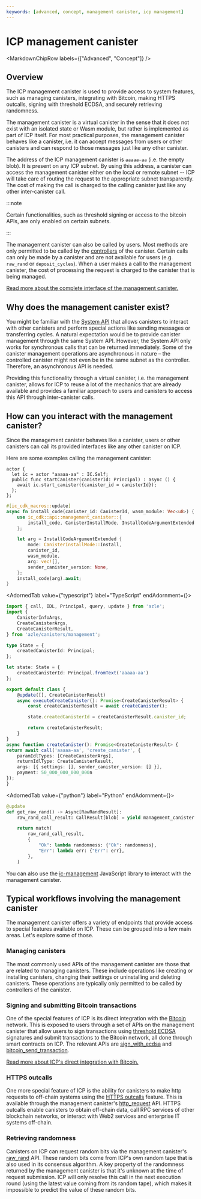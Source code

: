 ```yaml
---
keywords: [advanced, concept, management canister, icp management]
---
```



# ICP management canister

<MarkdownChipRow labels={["Advanced", "Concept"]} />

## Overview

The ICP management canister is used to provide access to system features, such as managing canisters, integrating with Bitcoin, making HTTPS outcalls, signing with threshold ECDSA, and securely retrieving randomness.


The management canister is a virtual canister in the sense that it does not exist with an isolated state or Wasm module, but rather is implemented as part of ICP itself. For most practical purposes, the management canister behaves like a canister, i.e. it can accept messages from users or other canisters and can respond to those messages just like any other canister.


The address of the ICP management canister is `aaaaa-aa` (i.e. the empty blob). It is present on any ICP subnet. By using this address, a canister can access the management canister either on the local or remote subnet -- ICP will take care of routing the request to the appropriate subnet transparently. The cost of making the call is charged to the calling canister just like any other inter-canister call.

:::note

Certain functionalities, such as threshold signing or access to the bitcoin APIs, are only enabled on certain subnets.

:::

The management canister can also be called by users. Most methods are only permitted to be called by the [controllers](/docs/current/developer-docs/smart-contracts/maintain/control) of the canister. Certain calls can only be made by a canister and are not available for users (e.g. `raw_rand` or `deposit_cycles`). When a user makes a call to the management canister, the cost of processing the request is charged to the canister that is being managed.


[Read more about the complete interface of the management canister.](/docs/current/references/ic-interface-spec#ic-candid)

## Why does the management canister exist?

You might be familiar with the [System API](/docs/current/references/ic-interface-spec#system-api) that allows canisters to interact with other canisters and perform special actions like sending messages or transferring cycles. A natural expectation would be to provide canister management through the same System API. However, the System API only works for synchronous calls that can be returned immediately. Some of the canister management operations are asynchronous in nature – the controlled canister might not even be in the same subnet as the controller. Therefore, an asynchronous API is needed.


Providing this functionality through a virtual canister, i.e. the management canister, allows for ICP to reuse a lot of the mechanics that are already available and provides a familiar approach to users and canisters to access this API through inter-canister calls.

## How can you interact with the management canister?

Since the management canister behaves like a canister, users or other canisters can call its provided interfaces like any other canister on ICP.

Here are some examples calling the management canister:

<AdornedTabs groupId="language">
<TabItem value="motoko" label="Motoko" default>

```motoko
actor {
  let ic = actor "aaaaa-aa" : IC.Self;
  public func startCanister(canisterId: Principal) : async () {
	await ic.start_canister({canister_id = canisterId});
  };
};
```

</TabItem>

<TabItem value="rust" label="Rust">

```rust
#[ic_cdk_macros::update]
async fn install_code(canister_id: CanisterId, wasm_module: Vec<u8>) {
    use ic_cdk::api::management_canister::{
        install_code, CanisterInstallMode, InstallCodeArgumentExtended
    };

    let arg = InstallCodeArgumentExtended {
        mode: CanisterInstallMode::Install,
        canister_id,
        wasm_module,
        arg: vec![],
        sender_canister_version: None,
    };
    install_code(arg).await;
}
```
</TabItem>

<AdornedTab value={"typescript"} label="TypeScript" endAdornment={<BetaChip />}>

```typescript
import { call, IDL, Principal, query, update } from 'azle';
import {
    CanisterInfoArgs,
    CreateCanisterArgs,
    CreateCanisterResult,
} from 'azle/canisters/management';

type State = {
    createdCanisterId: Principal;
};

let state: State = {
    createdCanisterId: Principal.fromText('aaaaa-aa')
};

export default class {
    @update([], CreateCanisterResult)
    async executeCreateCanister(): Promise<CreateCanisterResult> {
        const createCanisterResult = await createCanister();

        state.createdCanisterId = createCanisterResult.canister_id;

        return createCanisterResult;
    }
}
async function createCanister(): Promise<CreateCanisterResult> {
return await call('aaaaa-aa', 'create_canister', {
    paramIdlTypes: [CreateCanisterArgs],
    returnIdlType: CreateCanisterResult,
    args: [{ settings: [], sender_canister_version: [] }],
    payment: 50_000_000_000_000n
});
}

```

</AdornedTab>

<AdornedTab value={"python"} label="Python" endAdornment={<BetaChip />}>

```python
@update
def get_raw_rand() -> Async[RawRandResult]:
    raw_rand_call_result: CallResult[blob] = yield management_canister.raw_rand()

    return match(
        raw_rand_call_result,
        {
            "Ok": lambda randomness: {"Ok": randomness},
            "Err": lambda err: {"Err": err},
        },
    )
```

</AdornedTab>
</AdornedTabs>

You can also use the [ic-management](https://github.com/dfinity/ic-js/tree/main/packages/ic-management) JavaScript library to interact with the management canister.


## Typical workflows involving the management canister

The management canister offers a variety of endpoints that provide access to special features available on ICP. These can be grouped into a few main areas. Let's explore some of those.

### Managing canisters

The most commonly used APIs of the management canister are those that are related to managing canisters. These include operations like creating or installing canisters, changing their settings or uninstalling and deleting canisters. These operations are typically only permitted to be called by controllers of the canister.

### Signing and submitting Bitcoin transactions

One of the special features of ICP is its direct integration with the [Bitcoin](/docs/current/developer-docs/multi-chain/bitcoin/overview) network. This is exposed to users through a set of APIs on the management canister that allow users to sign transactions using [threshold ECDSA](/docs/current/developer-docs/smart-contracts/signatures/t-ecdsa) signatures and submit transactions to the Bitcoin network, all done through smart contracts on ICP. The relevant APIs are [sign_with_ecdsa](/docs/current/references/ic-interface-spec#ic-sign_with_ecdsa) and [bitcoin_send_transaction](/docs/current/references/ic-interface-spec#ic-bitcoin_send_transaction).

[Read more about ICP's direct integration with Bitcoin.](/docs/current/developer-docs/multi-chain/bitcoin/overview)

### HTTPS outcalls

One more special feature of ICP is the ability for canisters to make http requests to off-chain systems using the [HTTPS outcalls](/docs/current/developer-docs/smart-contracts/advanced-features/https-outcalls/https-outcalls-overview) feature. This is available through the management canister's [http_request](/docs/current/references/ic-interface-spec#ic-http_request) API. HTTPS outcalls enable canisters to obtain off-chain data, call RPC services of other blockchain networks, or interact with Web2 services and enterprise IT systems off-chain.

### Retrieving randomness

Canisters on ICP can request random bits via the management canister's [raw_rand](/docs/current/references/ic-interface-spec#ic-raw_rand) API. These random bits come from ICP's own random tape that is also used in its consensus algorithm. A key property of the randomness returned by the management canister is that it's unknown at the time of request submission. ICP will only resolve this call in the next execution round (using the latest value coming from its random tape), which makes it impossible to predict the value of these random bits.
